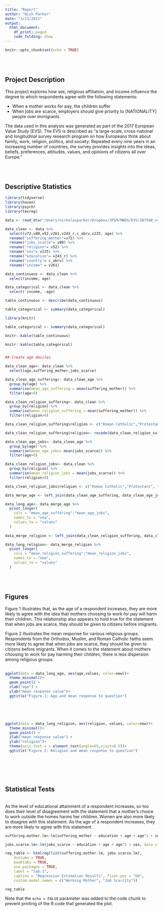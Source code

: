 ```yaml
---
title: "Report"
author: "Nick Parker"
date: "3/13/2022"
output:
  html_document:
    df_print: paged
    code_folding: show
---
```


```r
knitr::opts_chunk$set(echo = TRUE)
```

&nbsp;  
&nbsp;  

## Project Description

This project explores how sex, religious affiliation, and income influence the degree to which respondents agree with the following statements:

- When a mother works for pay, the children suffer
- When jobs are scarce, employers should give priority to [NATIONALITY] people over immigrants

The data used in this analysis was generated as part of the 2017 European Value Study (EVS). The EVS is described as "a large-scale, cross-national and longitudinal survey research program on how Europeans think about family, work, religion, politics, and society. Repeated every nine years in an increasing number of countries, the survey provides insights into the ideas, beliefs, preferences, attitudes, values, and opinions of citizens all over Europe."

&nbsp;  
&nbsp;  

## Descriptive Statistics

```r

library(tidyverse)
library(haven)
library(psych)
library(texreg)

data <- read_dta("/Users/nicholasparker/Dropbox/JPSM/MWDS/EVS/ZA7500_v4-0-0.dta")

data_clean <- data %>%
  select(v72,v80,v52,v261,v243_r,c_abrv,v225, age) %>%
  rename("suffering_mother"=v72) %>%
  rename("jobs_scarce"= v80) %>%
  rename("religion"= v52) %>%
  rename("sex"= v225) %>%
  rename("education"= v243_r) %>%
  rename("country"= c_abrv) %>%
  rename("income" = v261)

```


```r


data_continuous <- data_clean %>%
  select(income, age)

data_categorical <- data_clean %>%
  select(-income, -age)

table_continuous <- describe(data_continuous)

table_categorical <- summary(data_categorical)

library(knitr)

table_categorical <- summary(data_categorical)

knitr::kable(table_continuous)

knitr::kable(table_categorical)


## Create age deciles

data_clean_age<- data_clean %>%
  select(age,suffering_mother,jobs_scarce)

data_clean_age_suffering<- data_clean_age %>%
  group_by(age) %>%
  summarise(mean_age_suffering = mean(suffering_mother)) %>%
  filter(age>0)

data_clean_religion_suffering<- data_clean %>%
  group_by(religion) %>%
  summarise(mean_religion_suffering = mean(suffering_mother)) %>%
  filter(religion>0) 

data_clean_religion_suffering$religion <- c("Roman Catholic","Protestant", "Free Church/Nonconfirmist/Evangelical", "Jew", "Muslim", "Hindu", "Buddhist", "Orthodox", "Other")

data_clean_religion_suffering$religion<- recode(data_clean_religion_suffering$religion,'1'='Roman Catholic')

data_clean_age_jobs<- data_clean_age %>%
  group_by(age) %>%
  summarise(mean_age_jobs= mean(jobs_scarce)) %>%
  filter(age>0)

data_clean_religion_jobs<- data_clean %>%
  group_by(religion) %>%
  summarise(mean_religion_jobs = mean(jobs_scarce)) %>%
  filter(religion>0)   

data_clean_religion_jobs$religion <- c("Roman Catholic","Protestant", "Free Church/Nonconfirmist/Evangelical", "Jew", "Muslim", "Hindu", "Buddhist", "Orthodox", "Other")

data_merge_age <- left_join(data_clean_age_suffering, data_clean_age_jobs, by="age")

data_long_age<- data_merge_age %>% 
  pivot_longer(
    cols = "mean_age_suffering":"mean_age_jobs",
    names_to = "new", 
    values_to = "values"
  )
  
data_merge_religion <- left_join(data_clean_religion_suffering, data_clean_religion_jobs, by="religion")

data_long_religion<- data_merge_religion %>% 
  pivot_longer(
    cols = "mean_religion_suffering":"mean_religion_jobs",
    names_to = "new", 
    values_to = "values"
  )
```
&nbsp;  
&nbsp;  

## Figures

Figure 1 illustrates that, as the age of a respondent increases, they are more likely to agree with the idea that mothers choosing to work for pay will harm their children. This relationship also appears to hold true for the statement that when jobs are scarce, they should be given to citizens before imigrants. 

Figure 2 illustrates the mean response for various religious groups. Respondents from the Orthodox, Muslim, and Roman Catholic faiths seem more likely to agree that when jobs are scarce, they should be given to citizens before imigrants. When it comes to the statement about mothers choosing to work for pay harming their children, there is less dispersion among religious groups.
&nbsp;  
&nbsp;  

```r

ggplot(data = data_long_age, aes(age,values, color=new))+
  theme_minimal()+
  geom_point() +
  xlab("age") +
  ylab("mean response value")+
  ggtitle("Figure 1: Age and mean response to question")



```
&nbsp;  
&nbsp;  


```r

ggplot(data = data_long_religion, aes(religion, values, color=new))+
  theme_minimal()+
  geom_point() +
  xlab("mean response value") +
  ylab("religion")+
  theme(axis.text.x = element_text(angle=65,vjust=0.5))+
  ggtitle("Figure 2: Religion and mean response to question")

  
```

&nbsp;  
&nbsp;  

## Statistical Tests
&nbsp;  
As the level of educational attainment of a respondent increases, so too does their level of disagreement with the statement that a mother's choice to work outside the homes harms her children. Women are also more likely to disagree with this statement. As the age of a respondent increases, they are more likely to agree with this statement. 

```r

suffering.mother.lm<-lm(suffering_mother ~ education + age + age^2 + sex, data = data_clean)

jobs.scarce.lm<-lm(jobs_scarce ~ education + age + age^2 + sex, data = data_clean)

reg_table <- htmlreg(list(suffering.mother.lm, jobs.scarce.lm), 
    dcolumn = TRUE, 
    booktabs = TRUE,
    use.packages = TRUE, 
    label = "tab:1", 
    caption = "Regression Estimation Results", float.pos = "hb",
    custom.model.names = c("Working Mother", "Job Scarcity"))

reg_table
```



Note that the `echo = FALSE` parameter was added to the code chunk to prevent printing of the R code that generated the plot.
